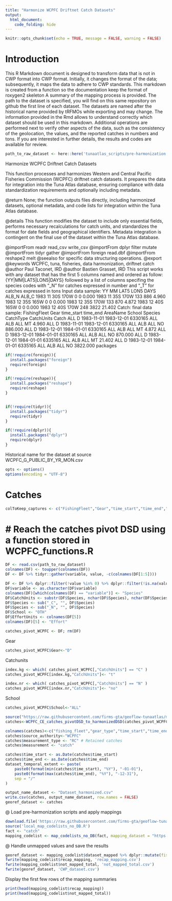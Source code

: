 ```yaml
---
title: "Harmonize WCPFC Driftnet Catch Datasets"
output: 
  html_document: 
    code_folding: hide
---
```

```r
knitr::opts_chunk$set(echo = TRUE, message = FALSE, warning = FALSE)
```

# Introduction

This R Markdown document is designed to transform data that is not in CWP format into CWP format.
Initially, it changes the format of the data; subsequently, it maps the data to adhere to CWP standards.
This markdown is created from a function so the documentation keep the format of roxygen2 skeleton
A summary of the mapping process is provided. The path to the dataset is specified, you will find on this same repository on github the first line of each dataset. The datasets are named after the historical name provided by tRFMOs while exporting and may change. The information provided in the Rmd allows to understand correctly which dataset should be used in this markdown.
Additional operations are performed next to verify other aspects of the data, such as the consistency of the geolocation, the values, and the reported catches in numbers and tons.
If you are interested in further details, the results and codes are available for review.

```r
path_to_raw_dataset <- here::here('tunaatlas_scripts/pre-harmonization', 'wcpfc', 'catch', 'data', 'WCPFC_G_PUBLIC_BY_YR_MON.csv')
```

Harmonize WCPFC Driftnet Catch Datasets

This function processes and harmonizes Western and Central Pacific Fisheries Commission (WCPFC)
driftnet catch datasets. It prepares the data for integration into the Tuna Atlas database,
ensuring compliance with data standardization requirements and optionally including metadata.


@return None; the function outputs files directly, including harmonized datasets,
        optional metadata, and code lists for integration within the Tuna Atlas database.

@details This function modifies the dataset to include only essential fields, performs necessary
         recalculations for catch units, and standardizes the format for date fields and geographical identifiers.
         Metadata integration is contingent on the final use of the dataset within the Tuna Atlas database.

@importFrom readr read_csv write_csv
@importFrom dplyr filter mutate
@importFrom tidyr gather
@importFrom foreign read.dbf
@importFrom reshape2 melt
@seealso \code{\link{WCPFC_CE_catches_pivotDSD_to_harmonizedDSD}} for specific data structuring operations.
@export
@keywords WCPFC, tuna, fisheries, data harmonization, driftnet catch
@author Paul Taconet, IRD \email{paul.taconet@ird.fr}
@author Bastien Grasset, IRD \email{bastien.grasset@ird.fr}
This script works with any dataset that has the first 5 columns named and ordered as follow: {YY|MM|LAT5|LON5|DAYS} followed by a list of columns specifing the species codes with "_N" for catches expressed in number and "_T" for catches expressed in tons
Input data sample:
YY MM LAT5 LON5 DAYS ALB_N  ALB_C
1983 11  30S 170W    0     0  0.000
1983 11  35S 170W  133   886  4.960
1983 12  35S 165W    0     0  0.000
1983 12  35S 170W  133   870  4.872
1983 12  40S 165W    0     0  0.000
1983 12  40S 170W  248  3822 21.402
Catch: final data sample:
FishingFleet Gear time_start   time_end AreaName School Species CatchType CatchUnits    Catch
ALL    D 1983-11-01 1983-12-01  6330165    ALL     ALB       ALL         MT    4.960
ALL    D 1983-11-01 1983-12-01  6330165    ALL     ALB       ALL         NO  886.000
ALL    D 1983-12-01 1984-01-01  6330165    ALL     ALB       ALL         MT    4.872
ALL    D 1983-12-01 1984-01-01  6330165    ALL     ALB       ALL         NO  870.000
ALL    D 1983-12-01 1984-01-01  6335165    ALL     ALB       ALL         MT   21.402
ALL    D 1983-12-01 1984-01-01  6335165    ALL     ALB       ALL         NO 3822.000
packages

```r
if(!require(foreign)){
  install.packages("foreign")
  require(foreign)
}

if(!require(reshape)){
  install.packages("reshape")
  require(reshape)
}


if(!require(tidyr)){
  install.packages("tidyr")
  require(tidyr)
}

if(!require(dplyr)){
  install.packages("dplyr")
  require(dplyr)
}
```

Historical name for the dataset at source  WCPFC_G_PUBLIC_BY_YR_MON.csv

```r
opts <- options()
options(encoding = "UTF-8")
```

# Catches

```r
colToKeep_captures <- c("FishingFleet","Gear","time_start","time_end","AreaName","School","Species","CatchType","CatchUnits","Catch")
```

# # Reach the catches pivot DSD using a function stored in WCPFC_functions.R

```r
DF <- read.csv(path_to_raw_dataset)
colnames(DF) <- toupper(colnames(DF))
DF <- DF %>% tidyr::gather(variable, value, -c(colnames(DF[1:5])))

DF <- DF %>% dplyr::filter(!value %in% 0) %>% dplyr::filter(!is.na(value))
DF$variable <- as.character(DF$variable)
colnames(DF)[which(colnames(DF) == "variable")] <- "Species"
DF$CatchUnits <- substr(DF$Species, nchar(DF$Species), nchar(DF$Species))
DF$Species <- sub("_C", "", DF$Species)
DF$Species <- sub("_N", "", DF$Species)
DF$School <- "OTH"
DF$EffortUnits <- colnames(DF[5])
colnames(DF)[5] <- "Effort"
```


```r
catches_pivot_WCPFC <- DF; rm(DF)
```

Gear

```r
catches_pivot_WCPFC$Gear<-"D"
```

Catchunits

```r
index.kg <- which( catches_pivot_WCPFC[,"CatchUnits"] == "C" )
catches_pivot_WCPFC[index.kg,"CatchUnits"]<- "t"

index.nr <- which( catches_pivot_WCPFC[,"CatchUnits"] == "N" )
catches_pivot_WCPFC[index.nr,"CatchUnits"]<- "no" 
```

School

```r
catches_pivot_WCPFC$School<-"ALL"

source("https://raw.githubusercontent.com/firms-gta/geoflow-tunaatlas/master/sardara_functions/WCPFC_CE_catches_pivotDSD_to_harmonizedDSD.R")
catches<-WCPFC_CE_catches_pivotDSD_to_harmonizedDSD(catches_pivot_WCPFC,colToKeep_captures)

colnames(catches)<-c("fishing_fleet","gear_type","time_start","time_end","geographic_identifier","fishing_mode","species","measurement_type","measurement_unit","measurement_value")
catches$source_authority<-"WCPFC"
catches$measurement_type <- "RC" # Retained catches
catches$measurement <- "catch" 
```


```r
catches$time_start <- as.Date(catches$time_start)
catches$time_end <- as.Date(catches$time_end)
dataset_temporal_extent <- paste(
	paste0(format(min(catches$time_start), "%Y"), "-01-01"),
	paste0(format(max(catches$time_end), "%Y"), "-12-31"),
	sep = "/"
)

output_name_dataset <- "Dataset_harmonized.csv"
write.csv(catches, output_name_dataset, row.names = FALSE)
georef_dataset <- catches
```

@ Load pre-harmonization scripts and apply mappings

```r
download.file('https://raw.githubusercontent.com/firms-gta/geoflow-tunaatlas/master/tunaatlas_scripts/pre-harmonization/map_codelists_no_DB.R', destfile = 'local_map_codelists_no_DB.R')
source('local_map_codelists_no_DB.R')
fact <- "catch"
mapping_codelist <- map_codelists_no_DB(fact, mapping_dataset = "https://raw.githubusercontent.com/fdiwg/fdi-mappings/main/global/firms/gta/codelist_mapping_rfmos_to_global.csv", dataset_to_map = georef_dataset, mapping_keep_src_code = FALSE, summary_mapping = TRUE, source_authority_to_map = c("IATTC", "CCSBT", "WCPFC"))
```

@ Handle unmapped values and save the results

```r
georef_dataset <- mapping_codelist$dataset_mapped %>% dplyr::mutate(fishing_fleet = ifelse(fishing_fleet == 'UNK', 'NEI', fishing_fleet), gear_type = ifelse(gear_type == 'UNK', '99.9', gear_type))
fwrite(mapping_codelist$recap_mapping, 'recap_mapping.csv')
fwrite(mapping_codelist$not_mapped_total, 'not_mapped_total.csv')
fwrite(georef_dataset, 'CWP_dataset.csv')
```

Display the first few rows of the mapping summaries

```r
print(head(mapping_codelist$recap_mapping))
print(head(mapping_codelist$not_mapped_total))
```

